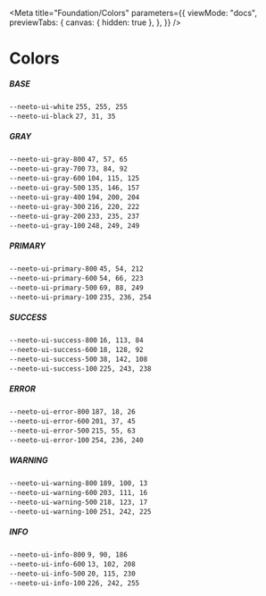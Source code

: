 
<Meta
  title="Foundation/Colors"
  parameters={{
    viewMode: "docs",
    previewTabs: {
      canvas: { hidden: true },
    },
  }}
/>

<style>{`

  .demo-color-swatch-wrapper{
    background-color: rgb(var(--neeto-ui-surface-bg));
  }
  
  .demo-color-swatch{
    width: 200px;
    height: 100px;
    border-radius: 5px;
    padding: 12px;
    font-size: 12px;
    display:flex;
    flex-direction:column;
    gap:12px;
  }
  .demo-color-swatch code{
    background:transparent;
    padding:0;
    outline:0;
    border:0;
    color: inherit;
    font-size: inherit;
  }
  .demo-color-swatch code:nth-child(2{
    font-weight:bold;
  }
  
`}</style>

# Colors

<div className="demo-color-swatch-wrapper p-10 rounded border neeto-ui-border-gray-300">
  <Radio className="flex justify-end items-center mb-8 w-full">
    <Radio.Item label="Light theme" name="theme" value="lightTheme" />
    <Radio.Item label="Dark theme" name="theme" value="darkTheme" />
  </Radio>
  <h5>BASE</h5>
  <div className="demo-color-swatch-wrapper__row mb-10 flex flex-wrap gap-5">
    <div className="demo-color-swatch border neeto-ui-border-gray-300 neeto-ui-bg-white neeto-ui-text-black">
      <code>--neeto-ui-white</code>
      <code>255, 255, 255</code>
    </div>
    <div className="demo-color-swatch border neeto-ui-border-gray-300 neeto-ui-bg-black neeto-ui-text-white">
      <code>--neeto-ui-black</code>
      <code>27, 31, 35</code>
    </div>
  </div>
  <h5>GRAY</h5>
  <div className="demo-color-swatch-wrapper__row mb-10 flex flex-wrap gap-5">
    <div className="demo-color-swatch border neeto-ui-border-gray-300 neeto-ui-bg-gray-800 neeto-ui-text-white">
      <code>--neeto-ui-gray-800</code>
      <code>47, 57, 65</code>
    </div>
    <div className="demo-color-swatch border neeto-ui-border-gray-300 neeto-ui-bg-gray-700 neeto-ui-text-white">
      <code>--neeto-ui-gray-700</code>
      <code>73, 84, 92</code>
    </div>
    <div className="demo-color-swatch border neeto-ui-border-gray-300 neeto-ui-bg-gray-600 neeto-ui-text-white">
      <code>--neeto-ui-gray-600</code>
      <code>104, 115, 125</code>
    </div>
    <div className="demo-color-swatch border neeto-ui-border-gray-300 neeto-ui-bg-gray-500 neeto-ui-text-white">
      <code>--neeto-ui-gray-500</code>
      <code>135, 146, 157</code>
    </div>
    <div className="demo-color-swatch border neeto-ui-border-gray-300 neeto-ui-bg-gray-400">
      <code>--neeto-ui-gray-400</code>
      <code>194, 200, 204</code>
    </div>
    <div className="demo-color-swatch border neeto-ui-border-gray-300 neeto-ui-bg-gray-200">
      <code>--neeto-ui-gray-300</code>
      <code>216, 220, 222</code>
    </div>
    <div className="demo-color-swatch border neeto-ui-border-gray-300 neeto-ui-bg-gray-200">
      <code>--neeto-ui-gray-200</code>
      <code>233, 235, 237</code>
    </div>
    <div className="demo-color-swatch border neeto-ui-border-gray-300 neeto-ui-bg-gray-100">
      <code>--neeto-ui-gray-100</code>
      <code>248, 249, 249</code>
    </div>
  </div>
  <h5>PRIMARY</h5>
  <div className="demo-color-swatch-wrapper__row mb-10 flex flex-wrap gap-5">
    <div className="demo-color-swatch border neeto-ui-border-gray-300 neeto-ui-bg-primary-800 neeto-ui-text-white">
      <code>--neeto-ui-primary-800</code>
      <code>45, 54, 212</code>
    </div>
    <div className="demo-color-swatch border neeto-ui-border-gray-300 neeto-ui-bg-primary-600 neeto-ui-text-white">
      <code>--neeto-ui-primary-600</code>
      <code>54, 66, 223</code>
    </div>
    <div className="demo-color-swatch border neeto-ui-border-gray-300 neeto-ui-bg-primary-500 neeto-ui-text-white">
      <code>--neeto-ui-primary-500</code>
      <code>69, 88, 249</code>
    </div>
    <div className="demo-color-swatch border neeto-ui-border-gray-300 neeto-ui-bg-primary-100">
      <code>--neeto-ui-primary-100</code>
      <code>235, 236, 254</code>
    </div>
  </div>
  <h5>SUCCESS</h5>
  <div className="demo-color-swatch-wrapper__row mb-10 flex flex-wrap gap-5">
    <div className="demo-color-swatch border neeto-ui-border-gray-300 neeto-ui-bg-success-800 neeto-ui-text-white">
      <code>--neeto-ui-success-800</code>
      <code>16, 113, 84</code>
    </div>
    <div className="demo-color-swatch border neeto-ui-border-gray-300 neeto-ui-bg-success-600 neeto-ui-text-white">
      <code>--neeto-ui-success-600</code>
      <code>18, 128, 92</code>
    </div>
    <div className="demo-color-swatch border neeto-ui-border-gray-300 neeto-ui-bg-success-500 neeto-ui-text-white">
      <code>--neeto-ui-success-500</code>
      <code>38, 142, 108</code>
    </div>
    <div className="demo-color-swatch border neeto-ui-border-gray-300 neeto-ui-bg-success-100">
      <code>--neeto-ui-success-100</code>
      <code>225, 243, 238</code>
    </div>
  </div>
  <h5>ERROR</h5>
  <div className="demo-color-swatch-wrapper__row mb-10 flex flex-wrap gap-5">
    <div className="demo-color-swatch border neeto-ui-border-gray-300 neeto-ui-bg-error-800 neeto-ui-text-white">
      <code>--neeto-ui-error-800</code>
      <code>187, 18, 26</code>
    </div>
    <div className="demo-color-swatch border neeto-ui-border-gray-300 neeto-ui-bg-error-600 neeto-ui-text-white">
      <code>--neeto-ui-error-600</code>
      <code>201, 37, 45</code>
    </div>
    <div className="demo-color-swatch border neeto-ui-border-gray-300 neeto-ui-bg-error-500 neeto-ui-text-white">
      <code>--neeto-ui-error-500</code>
      <code>215, 55, 63</code>
    </div>
    <div className="demo-color-swatch border neeto-ui-border-gray-300 neeto-ui-bg-error-100">
      <code>--neeto-ui-error-100</code>
      <code>254, 236, 240</code>
    </div>
  </div>
  <h5>WARNING</h5>
  <div className="demo-color-swatch-wrapper__row mb-10 flex flex-wrap gap-5">
    <div className="demo-color-swatch border neeto-ui-border-gray-300 neeto-ui-bg-warning-800 neeto-ui-text-white">
      <code>--neeto-ui-warning-800</code>
      <code>189, 100, 13</code>
    </div>
    <div className="demo-color-swatch border neeto-ui-border-gray-300 neeto-ui-bg-warning-600 neeto-ui-text-white">
      <code>--neeto-ui-warning-600</code>
      <code>203, 111, 16</code>
    </div>
    <div className="demo-color-swatch border neeto-ui-border-gray-300 neeto-ui-bg-warning-500 neeto-ui-text-white">
      <code>--neeto-ui-warning-500</code>
      <code>218, 123, 17</code>
    </div>
    <div className="demo-color-swatch border neeto-ui-border-gray-300 neeto-ui-bg-warning-100">
      <code>--neeto-ui-warning-100</code>
      <code>251, 242, 225</code>
    </div>
  </div>
  <h5>INFO</h5>
  <div className="demo-color-swatch-wrapper__row mb-10 flex flex-wrap gap-5">
    <div className="demo-color-swatch border neeto-ui-border-gray-300 neeto-ui-bg-info-800 neeto-ui-text-white">
      <code>--neeto-ui-info-800</code>
      <code>9, 90, 186</code>
    </div>
    <div className="demo-color-swatch border neeto-ui-border-gray-300 neeto-ui-bg-info-600 neeto-ui-text-white">
      <code>--neeto-ui-info-600</code>
      <code>13, 102, 208</code>
    </div>
    <div className="demo-color-swatch border neeto-ui-border-gray-300 neeto-ui-bg-info-500 neeto-ui-text-white">
      <code>--neeto-ui-info-500</code>
      <code>20, 115, 230</code>
    </div>
    <div className="demo-color-swatch border neeto-ui-border-gray-300 neeto-ui-bg-info-100">
      <code>--neeto-ui-info-100</code>
      <code>226, 242, 255</code>
    </div>
  </div>
</div>
